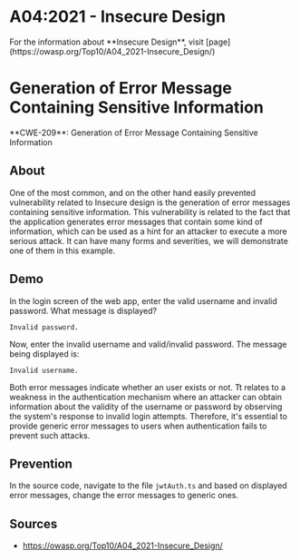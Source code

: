 
# A04:2021 - Insecure Design

<Callout type="info" emoji="ℹ️">
For the information about **Insecure Design**, visit [page](https://owasp.org/Top10/A04_2021-Insecure_Design/)
</Callout>

# Generation of Error Message Containing Sensitive Information

<Callout type="warning" emoji="🔍">
  **CWE-209**: Generation of Error Message Containing Sensitive Information
</Callout>

## About 
One of the most common, and on the other hand easily prevented vulnerability related to Insecure design is the generation of error messages containing sensitive information. This vulnerability is related to the fact that the application generates error messages that contain some kind of information, which can be used as a hint for an attacker to execute a more serious attack. It can have many forms and severities, we will demonstrate one of them in this example.

## Demo
In the login screen of the web app, enter the valid username and invalid password. What message is displayed?

```
Invalid password.
```

Now, enter the invalid username and valid/invalid password. The message being displayed is:
```
Invalid username.
```

Both error messages indicate whether an user exists or not. Tt relates to a weakness in the authentication mechanism where an attacker can obtain information about the validity of the username or password by observing the system's response to invalid login attempts.
Therefore, it's essential to provide generic error messages to users when authentication fails to prevent such attacks.

## Prevention
In the source code, navigate to the file `jwtAuth.ts` and based on displayed error messages, change the error messages to generic ones.

## Sources
* https://owasp.org/Top10/A04_2021-Insecure_Design/